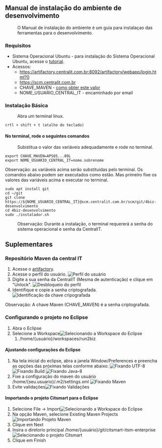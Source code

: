 == Manual de instalação do ambiente de desenvolvimento ==
:O Manual de instalação do ambiente é um guia para instalaçao das ferramentas para o desenvolvimento.

=== Requisitos ===
* Sistema Operacional Ubuntu - para instalação do Sistema Operacional Ubuntu, acesse o [https://www.techtudo.com.br/noticias/2016/01/como-instalar-o-ubuntu.ghtml tutorial].
* Acessos:
** https://artifactory.centralit.com.br:8092/artifactory/webapp/login.html?0
** https://scm.centralit.com.br
** CHAVE_MAVEN - [[#repositório-maven-da-central-it|como obter este valor]]
** NOME_USUARIO_CENTRAL_IT - encaminhado por email 
===Instalação Básica===
: Abra um terminal linux. 
<pre>crtl + shift + t (atalho do teclado) </pre> 

==== No terminal, rode o seguintes comandos ====
: Subistitua o valor das variáveis adequadamente e rode no terminal.
<pre>
export CHAVE_MAVEN=APS85...89L
export NOME_USUARIO_CENTRAL_IT=nome.sobrenome 
</pre>
Observação: as variáveis acima serão substituidas pelo terminal. Os comandos abaixo podem ser executados como estão. Mas primeiro fixe os valores das variáveis acima e executar no terminal.
<pre>
sudo apt install git
cd ~/git
git clone https://${NOME_USUARIO_CENTRAL_IT}@scm.centralit.com.br/scm/git/4biz-desenvolvimento
cd 4biz-desenvolvimento
sudo ./instalador.sh
</pre>
: Observação: Durante a instalação, o terminal requererá a senha do sistema operacional e senha da CentralIT.

== Suplementares ==

=== Repositório Maven da central IT ===
# Acesse o [https://artifactory.centralit.com.br:8092/artifactory/webapp/login.html?0 artifactory].
# Acesse o perfil do usuário. [[File:tutorial/artifactory/perfil.jpeg|Perfil do usuário]]
# Digite a sua senha da CentralIT (Mesma de autenticação) e clique em "Unlock". [[File:tutorial/artifactory/desbloqueio_de_perfil.jpeg|Desbloqueio do perfil]]
# Identifique e copie a senha criptografada. [[File:tutorial/artifactory/identificacao_chave_criptografada.png|Identificação da chave cripografada]]
Observação: A chave Maven (CHAVE_MAVEN) é a senha criptografada.

=== Configurando o projeto no Eclipse ===
# Abra o Eclipse
# Selecione a Workspace[[File:tutorial/eclipse/abrindo-eclipse.png|Selecionando a Workspace do Eclipse]]
## /home/{usuário}/workspaces/run2biz
====Ajustando configurações do Eclipse====
#Na tela inicial do eclipse, abra a janela Window/Preferences e preencha as opções das próximas telas conforme abaixo: [[File:tutorial/eclipse/utf-8.png|Fixando UTF-8]] [[File:tutorial/eclipse/build.png|Fixando Build]] [[File:tutorial/eclipse/java-8.png|Fixando Java-8]]
#Fixe a configuração do maven do usuário /home/{seu.usuario}/.m2/settings.xml [[File:tutorial/eclipse/utf-8.png|Fixando Maven]]
#Evite validações[[File:tutorial/eclipse/utf-8.png|Fixando Validações]]

====Importando o projeto Citsmart para o Eclipse====
# Selecione File -> Import[[File:tutorial/eclipse/workspace-importacao.png|Selecionando a Workspace do Eclipse]]
# Na opção Maven, selecione Existing Maven Projects[[File:tutorial/eclipse/importando-projeto-maven.png|Importando Projeto Maven]]
# Clique em Next
# Insira o diretorio principal /home/{usuário}/git/citsmart-itsm-enterprise[[File:tutorial/eclipse/selecionando-projeto-citsmat-1.png|Selecionando o projeto Citsmart]]
#Clique em Finish


